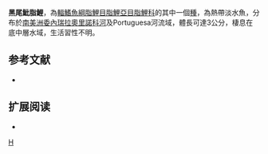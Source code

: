 {{Speciesbox 
| taxon = Hyphessobrycon otrynus
| status = NE
| status_system = IUCN3.1
| authority =  [[Benine|Benine]] & [[Lopes|Lopes]], 2008
| synonyms = 
}}
'''黑尾魮脂鯉'''，為[[輻鰭魚綱|輻鰭魚綱]][[脂鯉目|脂鯉目]][[脂鯉亞目|脂鯉亞目]][[脂鯉科|脂鯉科]]的其中一個[[種|種]]，為熱帶淡水魚，分布於[[南美洲|南美洲]][[委內瑞拉|委內瑞拉]][[奧里諾科河|奧里諾科河]]及Portuguesa河流域，體長可達3公分，棲息在底中層水域，生活習性不明。

==参考文献==
{{refbegin}}
*{{FishBase_species|genus=Hyphessobrycon|species=otrynus|year=2013|month=12}}
{{refend}}

== 扩展阅读 ==
{{refbegin}}
*{{wikispecies-inline|Hyphessobrycon otrynus|黑尾魮脂鯉}}
{{refend}}
{{Taxonbar|from=Q5533984}}

[[Category:魮脂鯉屬|H]]


{{魚類小作品}}